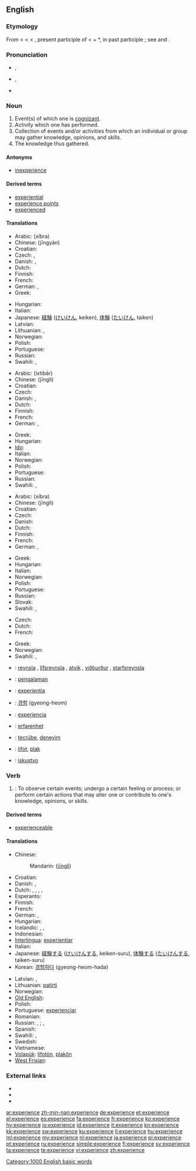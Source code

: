 {{also|expérience}}
==English==
{{wikipedia}}

===Etymology===
From {{etyl|enm}} < {{etyl|fro}} < {{etyl|la}} {{term|experientia||a trial, proof, experiment, experimental knowledge, experience}} < {{term|experiens}}, present participle of {{term|experiri||to try, put to the test, undertake, undero}} < {{term|ex||out}} + *{{term||periri|to go through}}, in past participle {{term|peritus||experienced, expert}}; see {{term|expert}} and {{term|peril}}.

===Pronunciation===
* {{IPA|/ɪkˈspɪə.ri.ens/}}, {{SAMPA|/Ik"spI@.rI.Ens/}}
* {{IPA|/ɪksˈpɪɹiəns/}}, {{SAMPA|/Iks"pIr\i@ns/}}
* {{audio|en-us-experience.ogg|Audio (US)}}

===Noun===
{{en-noun}}

# Event(s) of which one is [[cognizant]].
# Activity which one has performed.
# Collection of events and/or activities from which an individual or group may gather knowledge, opinions, and skills.
# The knowledge thus gathered.

====Antonyms====
* [[inexperience]]

====Derived terms====
* [[experiential]]
* [[experience points]]
* [[experienced]]

====Translations====
{{trans-top|event(s) of which one is cognizant}}
* Arabic: {{Arab|[[خبرة]]}} (xíbra) {{f}}
* Chinese: {{zh-ts|經驗|经验}} (jīngyàn)
* Croatian: {{t-|hr|iskustvo|n|alt=iskústvo}}
* Czech: {{t-|cs|zkušenost|f}}, {{t-|cs|zážitek|m}}
* Danish: {{t|da|oplevelse|c}}, {{t|da|erfaring|c}}
* Dutch: {{t+|nl|ervaring|f}}
* Finnish: {{t+|fi|kokemus}}
* French: {{t+|fr|expérience|f}}
* German: {{t+|de|Erlebnis|n}}, {{t+|de|Erfahrung|f}}
* Greek: {{t+|el|εμπειρία|f|tr=empeiria}}
{{trans-mid}}
* Hungarian: {{t+|hu|élmény}}
* Italian: {{t+|it|esperienza|f}}
* Japanese: [[経験]] ([[けいけん]], keiken), [[体験]] ([[たいけん]], taiken)
* Latvian: {{t|lv|pieredze|f}}
* Lithuanian: {{t|lt|patirtis|f}}, {{t|lt|patyrimas|m}}
* Norwegian: {{t|no|erfaring|m+f}}
* Polish: {{t+|pl|doświadczenie|n}}
* Portuguese: {{t+|pt|experiência|f}}
* Russian: {{t+|ru|опыт|m|tr=ópyt}}
* Swahili: {{t+|sw|tajiriba|xs=Swahili}},  {{t+|sw|uzoefu|xs=Swahili}}
{{trans-bottom}}

{{trans-top|activity which one has performed}}
* Arabic: {{Arab|[[اختبار]]}} (ixtibār) {{m}}
* Chinese: {{zh-ts|經歷|经历}} (jīnglì)
* Croatian: {{t-|hr|iskustvo|n|alt=iskústvo}}
* Czech: {{t-|cs|zážitek|m}}
* Danish: {{t|da|rutine|c}}, {{t|da|øvelse|c}}
* Dutch: {{t+|nl|ervaring|f}}
* Finnish: {{t+|fi|kokemus}}
* French: {{t+|fr|expérience|f}}
* German: {{t+|de|Praxis|f}}, {{t+|de|Erlebnis|n}}
{{trans-mid}}
* Greek: {{t+|el|εμπειρία|f|tr=empeiria}}
* Hungarian: {{t+|hu|gyakorlat}}
* [[Ido]]: {{t+|io|experienco|xs=Ido}}
* Italian: {{t+|it|esperienza|f}}
* Norwegian: {{t|no|erfaring|m+f}}
* Polish: {{t+|pl|doświadczenie|n}}
* Portuguese: {{t+|pt|experiência|f}}
* Russian: {{t+|ru|опыт|m|tr=ópyt}}
* Swahili: {{t+|sw|tajriba|xs=Swahili}},  {{t+|sw|uzoefu|xs=Swahili}}
{{trans-bottom}}

{{trans-top|collection of events and/or activities from which an individual or group may gather knowledge}}
* Arabic: {{Arab|[[خبرة]]}} (xíbra) {{f}}
* Chinese: {{zh-ts|經歷|经历}} (jīnglì)
* Croatian: {{t-|hr|iskustvo|n|alt=iskústvo}}
* Czech: {{t-|cs|zkušenost|f}}
* Danish: {{t|da|erfaring|c}}
* Dutch: {{t+|nl|ervaring|f}}
* Finnish: {{t+|fi|kokemus}}
* French: {{t+|fr|expérience|f}}
* German: {{t+|de|Erlebnis|n}}, {{t+|de|Erfahrung|f}}
{{trans-mid}}
* Greek: {{t+|el|εμπειρία|f|tr=empeiria}}
* Hungarian: {{t+|hu|tapasztalat}}
* Italian: {{t+|it|esperienza|f}}
* Norwegian: {{t|no|erfaring|m+f}}
* Polish: {{t+|pl|doświadczenie|n}}
* Portuguese: {{t+|pt|experiência|f}}
* Russian: {{t+|ru|опыт|m|tr=ópyt}}
* Slovak: {{t|sk|skúsenosť|f}}
* Swahili: {{t+|sw|tajriba|xs=Swahili}},  {{t+|sw|uzoefu|xs=Swahili}}
{{trans-bottom}}

{{trans-top|the knowledge thus gathered}}
* Czech: {{t-|cs|zkušenost|f}}
* Dutch: {{t+|nl|kennis}}
* French: {{t+|fr|expérience|f}}
{{trans-mid}}
* Greek: {{t+|el|εμπειρία|f|tr=empeiria}}
* Norwegian: {{t|no|erfaring|m+f}}
* Swahili: {{t+|sw|tajriba|xs=Swahili}},  {{t+|sw|uzoefu|xs=Swahili}}
{{trans-bottom}}

{{checktrans-top}}
* {{ttbc|Icelandic}}: [[reynsla]] {{f}}, [[lífsreynsla]] {{f}}, [[atvik]] {{n}}, [[viðburður]] {{m}}, [[starfsreynsla]] {{f}}
* {{ttbc|Indonesian}}: [[alam|pengalaman]]
* {{ttbc|Interlingua}}: [[experientia]]
* {{ttbc|Korean}}: [[경험]] (gyeong-heom)
* {{ttbc|Spanish}}: [[experiencia]] {{f}}
{{checktrans-mid}}
* {{ttbc|Swedish}}: [[erfarenhet]]
* {{ttbc|Turkish}}: [[tecrübe]], [[deneyim]]
* {{ttbc|Volapük}}: [[lifot]], [[plak]]
* {{ttbc|Serbian}}: [[iskustvo]]
{{checktrans-bottom}}

===Verb===
{{en-verb|experienc|ing}}

# {{transitive}}: To observe certain events; undergo a certain feeling or process; or perform certain actions that may alter one or contribute  to one's knowledge, opinions, or skills.

====Derived terms====
* [[experienceable]]

====Translations====
{{trans-top|to observe or undergo}}
* Chinese:
*: Mandarin: {{zh-ts|經歷|經歷}} ([[jīng]][[lì]])
* Croatian: {{t-|hr|iskusiti|alt=iskúsiti}}
* Danish: {{t|da|opleve}}, {{t|da|erfare}}
* Dutch: {{t+|nl|ervaren}}, {{t+|nl|meemaken}}, {{t+|nl|ondergaan}},  {{t+|nl|ondervinden}},  {{t+|nl|beleven}}
* Esperanto: {{t-|eo|sperti|xs=Esperanto}}
* Finnish: {{t+|fi|kokea}}
* French: {{t+|fr|éprouver}}
* German: {{t+|de|erfahren}}, {{t+|de|erleben}}
* Hungarian: {{t+|hu|tapasztal}}
* Icelandic: {{t|is|reyna}}, {{t|is|verða fyrir}}, {{t|is|upplifa}}
* Indonesian: {{t+|id|alam|alt=mengalami|xs=Indonesian}}
* [[Interlingua]]: [[experientiar]]
* Italian: {{t+|it|esperire}}
* Japanese: [[経験]]する ([[けいけん]]する, keiken-suru), [[体験]]する ([[たいけん]]する, taiken-suru)
* Korean: [[경험하다]] (gyeong-heom-hada)
{{trans-mid}}
* Latvian: {{t|lv| pieredzēt}}, {{t|lv|piedzīvot}}
* Lithuanian: [[patirti]]
* Norwegian: {{t|no|erfare}}
* [[Old English]]: {{t-|ang|gebidan|alt=ġebīdan|xs=Old English}}
* Polish: {{t+|pl|doświadczyć}}
* Portuguese: [[experienciar]]
* Romanian: {{t-|ro|păţi}}
* Russian: {{t+|ru|испытывать|tr=ispýtyvat’}} {{impf}}, {{t+|ru|испытать|tr=ispytát’}} {{pf}}; {{t|ru|переживать|tr=p'er'eživát’}} {{impf}}, {{t|ru|пережить|tr=p'er'ežít’}} {{pf}}
* Spanish: {{t-|es|experimentar}}
* Swahili: {{t+|sw|tajiriba|xs=Swahili}},  {{t+|sw|uzoefu|xs=Swahili}}
* Swedish: {{t+|sv|uppleva}}
* Vietnamese: {{t+|vi|kinh nghiệm|xs=Vietnamese}}
* [[Volapük]]: [[lifotön]], [[plakön]]
* [[West Frisian]]: {{t-|fy|belibje|xs=West Frisian}}
{{trans-bottom}}

===External links===
* {{R:Webster 1913}}
* {{R:Century 1911}}
* {{R:OneLook}}

[[Category:1000 English basic words]]

[[ar:experience]]
[[zh-min-nan:experience]]
[[de:experience]]
[[et:experience]]
[[el:experience]]
[[es:experience]]
[[fa:experience]]
[[fr:experience]]
[[ko:experience]]
[[hy:experience]]
[[io:experience]]
[[id:experience]]
[[it:experience]]
[[kn:experience]]
[[kk:experience]]
[[sw:experience]]
[[ku:experience]]
[[li:experience]]
[[hu:experience]]
[[ml:experience]]
[[my:experience]]
[[nl:experience]]
[[ja:experience]]
[[pl:experience]]
[[pt:experience]]
[[ru:experience]]
[[simple:experience]]
[[fi:experience]]
[[sv:experience]]
[[ta:experience]]
[[te:experience]]
[[vi:experience]]
[[zh:experience]]